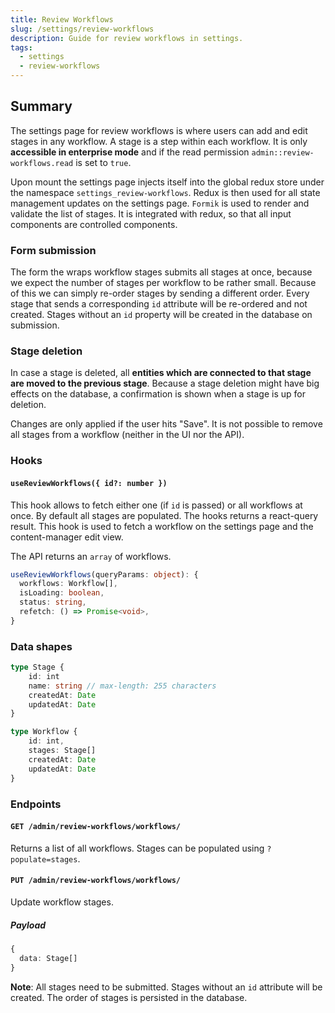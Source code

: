 ```yaml
---
title: Review Workflows
slug: /settings/review-workflows
description: Guide for review workflows in settings.
tags:
  - settings
  - review-workflows
---
```


## Summary

The settings page for review workflows is where users can add and edit stages in any workflow. A stage is a step within
each workflow. It is only **accessible in enterprise mode** and if the read permission `admin::review-workflows.read` is set to `true`.

Upon mount the settings page injects itself into the global redux store under the namespace `settings_review-workflows`. Redux is
then used for all state management updates on the settings page. `Formik` is used to render and validate the list of stages. It
is integrated with redux, so that all input components are controlled components.

### Form submission

The form the wraps workflow stages submits all stages at once, because we expect the number of stages per workflow to be
rather small. Because of this we can simply re-order stages by sending a different order. Every stage that sends a corresponding `id`
attribute will be re-ordered and not created. Stages without an `id` property will be created in the database on submission.

### Stage deletion

In case a stage is deleted, all **entities which are connected to that stage are moved to the previous stage**. Because a stage deletion
might have big effects on the database, a confirmation is shown when a stage is up for deletion.

Changes are only applied if the user hits "Save". It is not possible to remove all stages from a workflow (neither in the UI nor the API).

### Hooks

#### `useReviewWorkflows({ id?: number })`

This hook allows to fetch either one (if `id` is passed) or all workflows at once. By default all stages are populated. The
hooks returns a react-query result. This hook is used to fetch a workflow on the settings page and the content-manager edit view.

The API returns an `array` of workflows.

```ts
useReviewWorkflows(queryParams: object): {
  workflows: Workflow[],
  isLoading: boolean,
  status: string,
  refetch: () => Promise<void>,
}
```

### Data shapes

```ts
type Stage {
    id: int
    name: string // max-length: 255 characters
    createdAt: Date
    updatedAt: Date
}

type Workflow {
    id: int,
    stages: Stage[]
    createdAt: Date
    updatedAt: Date
}
```

### Endpoints

#### `GET /admin/review-workflows/workflows/`

Returns a list of all workflows. Stages can be populated using `?populate=stages`.

#### `PUT /admin/review-workflows/workflows/`

Update workflow stages.

##### Payload

```ts
{
  data: Stage[]
}
```

**Note**: All stages need to be submitted. Stages without an `id` attribute will be created. The order of stages is persisted in the database.
